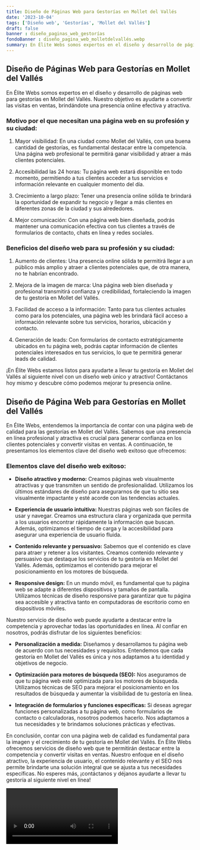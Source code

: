 ```yaml
---
title: Diseño de Páginas Web para Gestorías en Mollet del Vallés
date: '2023-10-04'
tags: ['Diseño web', 'Gestorías', 'Mollet del Vallés']
draft: false
banner : diseño_paginas_web_gestorías
fondoBanner : diseño_pagina_web_molletdelvallés.webp
summary: En Élite Webs somos expertos en el diseño y desarrollo de páginas web para gestorías en Mollet del Vallés. Nuestro objetivo es ayudarte a convertir las visitas en ventas, brindándote una presencia online efectiva y atractiva.
---
```


## Diseño de Páginas Web para Gestorías en Mollet del Vallés

En Élite Webs somos expertos en el diseño y desarrollo de páginas web para gestorías en Mollet del Vallés. Nuestro objetivo es ayudarte a convertir las visitas en ventas, brindándote una presencia online efectiva y atractiva.

### Motivo por el que necesitan una página web en su profesión y su ciudad:

1. Mayor visibilidad: En una ciudad como Mollet del Vallés, con una buena cantidad de gestorías, es fundamental destacar entre la competencia. Una página web profesional te permitirá ganar visibilidad y atraer a más clientes potenciales.

2. Accesibilidad las 24 horas: Tu página web estará disponible en todo momento, permitiendo a tus clientes acceder a tus servicios e información relevante en cualquier momento del día.

3. Crecimiento a largo plazo: Tener una presencia online sólida te brindará la oportunidad de expandir tu negocio y llegar a más clientes en diferentes zonas de la ciudad y sus alrededores.

4. Mejor comunicación: Con una página web bien diseñada, podrás mantener una comunicación efectiva con tus clientes a través de formularios de contacto, chats en línea y redes sociales.

### Beneficios del diseño web para su profesión y su ciudad:

1. Aumento de clientes: Una presencia online sólida te permitirá llegar a un público más amplio y atraer a clientes potenciales que, de otra manera, no te habrían encontrado.

2. Mejora de la imagen de marca: Una página web bien diseñada y profesional transmitirá confianza y credibilidad, fortaleciendo la imagen de tu gestoría en Mollet del Vallés.

3. Facilidad de acceso a la información: Tanto para tus clientes actuales como para los potenciales, una página web les brindará fácil acceso a información relevante sobre tus servicios, horarios, ubicación y contacto.

4. Generación de leads: Con formularios de contacto estratégicamente ubicados en tu página web, podrás captar información de clientes potenciales interesados en tus servicios, lo que te permitirá generar leads de calidad.

¡En Élite Webs estamos listos para ayudarte a llevar tu gestoría en Mollet del Vallés al siguiente nivel con un diseño web único y atractivo! Contáctanos hoy mismo y descubre cómo podemos mejorar tu presencia online.

<GifSeo />

<Cta />

## Diseño de Página Web para Gestorías en Mollet del Vallés

En Élite Webs, entendemos la importancia de contar con una página web de calidad para las gestorías en Mollet del Vallés. Sabemos que una presencia en línea profesional y atractiva es crucial para generar confianza en los clientes potenciales y convertir visitas en ventas. A continuación, te presentamos los elementos clave del diseño web exitoso que ofrecemos:

### Elementos clave del diseño web exitoso:

- **Diseño atractivo y moderno:** Creamos páginas web visualmente atractivas y que transmiten un sentido de profesionalidad. Utilizamos los últimos estándares de diseño para asegurarnos de que tu sitio sea visualmente impactante y esté acorde con las tendencias actuales.

- **Experiencia de usuario intuitiva:** Nuestras páginas web son fáciles de usar y navegar. Creamos una estructura clara y organizada que permita a los usuarios encontrar rápidamente la información que buscan. Además, optimizamos el tiempo de carga y la accesibilidad para asegurar una experiencia de usuario fluida.

- **Contenido relevante y persuasivo:** Sabemos que el contenido es clave para atraer y retener a los visitantes. Creamos contenido relevante y persuasivo que destaque los servicios de tu gestoría en Mollet del Vallés. Además, optimizamos el contenido para mejorar el posicionamiento en los motores de búsqueda.

- **Responsive design:** En un mundo móvil, es fundamental que tu página web se adapte a diferentes dispositivos y tamaños de pantalla. Utilizamos técnicas de diseño responsive para garantizar que tu página sea accesible y atractiva tanto en computadoras de escritorio como en dispositivos móviles.

Nuestro servicio de diseño web puede ayudarte a destacar entre la competencia y aprovechar todas las oportunidades en línea. Al confiar en nosotros, podrás disfrutar de los siguientes beneficios:

- **Personalización a medida:** Diseñamos y desarrollamos tu página web de acuerdo con tus necesidades y requisitos. Entendemos que cada gestoría en Mollet del Vallés es única y nos adaptamos a tu identidad y objetivos de negocio.

- **Optimización para motores de búsqueda (SEO):** Nos aseguramos de que tu página web esté optimizada para los motores de búsqueda. Utilizamos técnicas de SEO para mejorar el posicionamiento en los resultados de búsqueda y aumentar la visibilidad de tu gestoría en línea.

- **Integración de formularios y funciones específicas:** Si deseas agregar funciones personalizadas a tu página web, como formularios de contacto o calculadoras, nosotros podemos hacerlo. Nos adaptamos a tus necesidades y te brindamos soluciones prácticas y efectivas.

En conclusión, contar con una página web de calidad es fundamental para la imagen y el crecimiento de tu gestoría en Mollet del Vallés. En Élite Webs ofrecemos servicios de diseño web que te permitirán destacar entre la competencia y convertir visitas en ventas. Nuestro enfoque en el diseño atractivo, la experiencia de usuario, el contenido relevante y el SEO nos permite brindarte una solución integral que se ajusta a tus necesidades específicas. No esperes más, ¡contáctanos y déjanos ayudarte a llevar tu gestoría al siguiente nivel en línea!

<Video />

<CtaBot job='Gestorías' city='Mollet del Vallés'/>

<Gmaps query='Mollet del Vallés+españa+maps' />